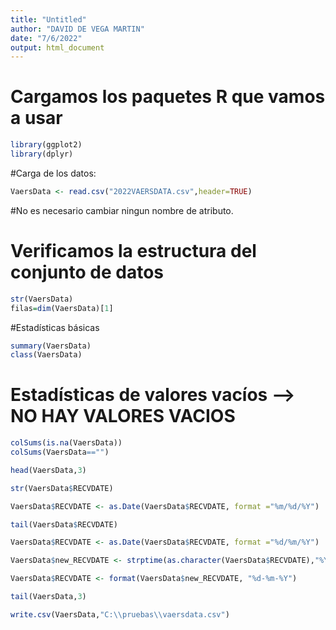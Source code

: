 ---
title: "Untitled"
author: "DAVID DE VEGA MARTIN"
date: "7/6/2022"
output: html_document
---

# Cargamos los paquetes R que vamos a usar
```{r}
library(ggplot2)
library(dplyr)
```



#Carga de los datos:
```{r}
VaersData <- read.csv("2022VAERSDATA.csv",header=TRUE)
```

#No es necesario cambiar ningun nombre de atributo.


# Verificamos la estructura del conjunto de datos
```{r}
str(VaersData)
filas=dim(VaersData)[1]
```


#Estadísticas básicas
```{r}
summary(VaersData)
class(VaersData)
```

# Estadísticas de valores vacíos --> NO HAY VALORES VACIOS
```{r}
colSums(is.na(VaersData))
colSums(VaersData=="")
```


```{r}
head(VaersData,3)
```
```{r}
str(VaersData$RECVDATE)
```

```{r}
VaersData$RECVDATE <- as.Date(VaersData$RECVDATE, format ="%m/%d/%Y")
```
```{r}
tail(VaersData$RECVDATE)
```

```{r}
VaersData$RECVDATE <- as.Date(VaersData$RECVDATE, format ="%d/%m/%Y")
```

```{r}
VaersData$new_RECVDATE <- strptime(as.character(VaersData$RECVDATE),"%Y-%m-%d")
```
```{r}
VaersData$RECVDATE <- format(VaersData$new_RECVDATE, "%d-%m-%Y")
```


```{r}

tail(VaersData,3)

```
```{r}
write.csv(VaersData,"C:\\pruebas\\vaersdata.csv")
```

